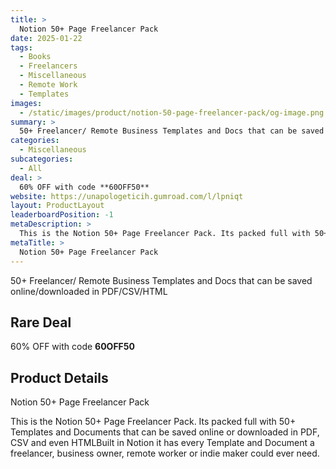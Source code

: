 ```yaml
---
title: >
  Notion 50+ Page Freelancer Pack
date: 2025-01-22
tags:
  - Books
  - Freelancers
  - Miscellaneous
  - Remote Work
  - Templates
images:
  - /static/images/product/notion-50-page-freelancer-pack/og-image.png
summary: >
  50+ Freelancer/ Remote Business Templates and Docs that can be saved online/downloaded in PDF/CSV/HTML
categories:
  - Miscellaneous
subcategories:
  - All
deal: >
  60% OFF with code **60OFF50**
website: https://unapologeticih.gumroad.com/l/lpniqt
layout: ProductLayout
leaderboardPosition: -1
metaDescription: >
  This is the Notion 50+ Page Freelancer Pack. Its packed full with 50+ Templates and Documents that can be saved online or downloaded in PDF, CSV and even HTMLBuilt in Notion it has every Template and Document a freelancer, business owner, remote worker or indie maker could ever need.
metaTitle: >
  Notion 50+ Page Freelancer Pack
---
```

50+ Freelancer/ Remote Business Templates and Docs that can be saved online/downloaded in PDF/CSV/HTML

## Rare Deal

60% OFF with code **60OFF50**

## Product Details

Notion 50+ Page Freelancer Pack

This is the Notion 50+ Page Freelancer Pack. Its packed full with 50+ Templates and Documents that can be saved online or downloaded in PDF, CSV and even HTMLBuilt in Notion it has every Template and Document a freelancer, business owner, remote worker or indie maker could ever need.
